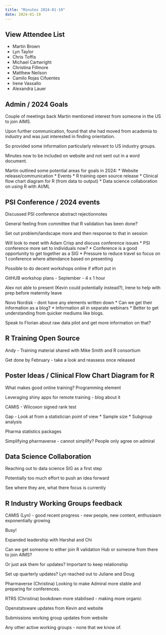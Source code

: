 ```yaml
---
title: "Minutes 2024-01-19"
date: 2024-01-19
---
```


::: {.callout-tip collapse="true"}
## View Attendee List

- Martin Brown
- Lyn Taylor
- Chris Toffis
- Michael Cartwright
- Christina Fillmore
- Matthew Neilson
- Camilo Rojas Cifuentes
- Irene Vassallo
- Alexandra Lauer
:::

## Admin / 2024 Goals

Couple of meetings back Martin mentioned interest from someone in the US to join AIMS.

Upon further communication, found that she had moved from academia to industry and was just interested in finding orientation.

So provided some information particularly relevant to US industry groups.

Minutes now to be included on website and not sent out in a word document.

Martin outlined some potential areas for goals in 2024:
* Website release/communication
* Events
* R training open source release
* Clinical flow chart diagram for R (from data to output)
* Data science collaboration on using R with AI/ML

## PSI Conference / 2024 events

Discussed PSI conference abstract rejectionnotes

General feeling from committee that R validation has been done?

Set out problem/landscape more and then response to that in session

Will look to meet with Adam Crisp and discuss conference issues
  * PSI conference more set to individuals now?
  * Conference is a good opportunity to get together as a SIG
  * Pressure to reduce travel so focus on 1 conference where attendance based on presenting

Possible to do decent workshops online if effort put in

GitHUB workshop plans - September - 4 x 1 hour

Alex not able to present (Kevin could potentially instead?), Irene to help with prep before maternity leave

Novo Nordisk - dont have any elements written down
  * Can we get their information as a blog?
  * Information all in separate webinars
  * Better to get understanding from quicker mediums like blogs.

Speak to Florian about raw data pilot and get more information on that?

## R Training Open Source

Andy - Training material shared with Mike Smith and R consortium

Get done by February - take a look and reassess once released

## Poster Ideas / Clinical Flow Chart Diagram for R

What makes good online training? Programming element

Leveraging shiny apps for remote training - blog about it

CAMIS - Wilcoxon signed rank test

Gap - Look at from a statistician point of view
  * Sample size
  * Subgroup analysis

Pharma statistics packages

Simplifying pharmaverse - cannot simplify? People only agree on admiral

## Data Science Collaboration

Reaching out to data science SIG as a first step

Potentially too much effort to push an idea forward

See where they are, what there focus is currently

## R Industry Working Groups feedback
CAMIS (Lyn) - good recent progress - new people, new content, enthusiasm exponentially growing

Busy!

Expanded leadership with Harshal and Chi

Can we get someone to either join R validation Hub or someone from there to join AIMS?

Or just ask them for updates? Important to keep relationship

Set up quarterly updates? Lyn reached out to Juliane and Doug

Pharmaverse (Christina) Looking to make Admiral more stable and preparing for conferences.

RTRS (Christina) bookdown more stabilised - making more organic

Openstatsware updates from Kevin and website

Submissions working group updates from website

Any other active working groups - none that we know of.
